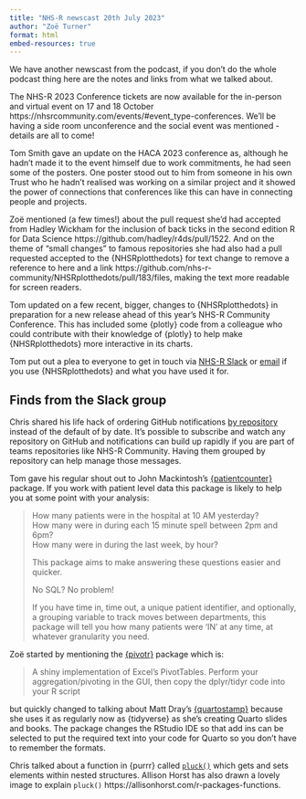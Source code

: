 ```yaml
---
title: "NHS-R newscast 20th July 2023"
author: "Zoë Turner"
format: html
embed-resources: true
---
```


We have another newscast from the podcast, if you don’t do the whole podcast thing here are the notes and links from what we talked about.

The NHS-R 2023 Conference tickets are now available for the in-person and virtual event on 17 and 18 October https://nhsrcommunity.com/events/#event_type-conferences. 
We'll be having a side room unconference and the social event was mentioned - details are all to come!

Tom Smith gave an update on the HACA 2023 conference as, although he hadn't made it to the event himself due to work commitments, he had seen some of the posters. 
One poster stood out to him from someone in his own Trust who he hadn't realised was working on a similar project and it showed the power of connections that conferences like this can have in connecting people and projects.

Zoë mentioned (a few times!) about the pull request she'd had accepted from Hadley Wickham for the inclusion of back ticks in the second edition R for Data Science https://github.com/hadley/r4ds/pull/1522.
And on the theme of "small changes" to famous repositories she had also had a pull requested accepted to the {NHSRplotthedots} for text change to remove a reference to here and a link https://github.com/nhs-r-community/NHSRplotthedots/pull/183/files, making the text more readable for screen readers.

Tom updated on a few recent, bigger, changes to {NHSRplotthedots} in preparation for a new release ahead of this year's NHS-R Community Conference.
This has included some {plotly} code from a colleague who could contribute with their knowledge of {plotly} to help make {NHSRplotthedots} more interactive in its charts.

Tom put out a plea to everyone to get in touch via [NHS-R Slack](https://nhsrcommunity.slack.com) or [email](nhs.rcommunity@nhs.net) if you use {NHSRplotthedots} and what you have used it for.

## Finds from the Slack group

Chris shared his life hack of ordering GitHub notifications [by repository](https://docs.github.com/en/github-ae@latest/account-and-profile/managing-subscriptions-and-notifications-on-github/setting-up-notifications/configuring-notifications) instead of the default of by date.
It's possible to subscribe and watch any repository on GitHub and notifications can build up rapidly if you are part of teams repositories like NHS-R Community. 
Having them grouped by repository can help manage those messages.

Tom gave his regular shout out to John Mackintosh's [{patientcounter}](https://github.com/johnmackintosh/patientcounter) package.
If you work with patient level data this package is likely to help you at some point with your analysis:

>How many patients were in the hospital at 10 AM yesterday?  
>How many were in during each 15 minute spell between 2pm and 6pm?  
>How many were in during the last week, by hour?  
>
>This package aims to make answering these questions easier and quicker.  
>
>No SQL? No problem!  
>
>If you have time in, time out, a unique patient identifier, and optionally, a grouping variable to track moves between departments, this package will tell you how many patients were ‘IN’ at any time, at whatever granularity you need.

Zoë started by mentioning the [{pivotr}](https://github.com/wurli/pivotr) package which is:

> A shiny implementation of Excel's PivotTables. Perform your aggregation/pivoting in the GUI, then copy the dplyr/tidyr code into your R script

but quickly changed to talking about Matt Dray's [{quartostamp}](https://github.com/matt-dray/quartostamp) because she uses it as regularly now as {tidyverse} as she's creating Quarto slides and books.
The package changes the RStudio IDE so that add ins can be selected to put the required text into your code for Quarto so you don't have to remember the formats.

Chris talked about a function in {purrr} called [`pluck()`](https://purrr.tidyverse.org/reference/pluck.html) which gets and sets elements within nested structures.
Allison Horst has also drawn a lovely image to explain `pluck()` https://allisonhorst.com/r-packages-functions.